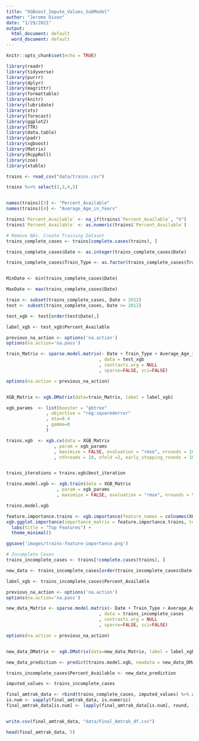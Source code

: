 ```yaml
---
title: "XGBoost_Impute_Values_SubModel"
author: "Jerome Dixon"
date: "1/29/2021"
output:
  html_document: default
  word_document: default
---
```


```r
knitr::opts_chunk$set(echo = TRUE)

library(readr)
library(tidyverse)
library(purrr)
library(dplyr)
library(magrittr)
library(formattable)
library(knitr)
library(lubridate)
library(xts) 
library(forecast) 
library(ggplot2) 
library(TTR)
library(data.table)
library(padr)
library(xgboost)
library(Matrix)
library(RcppRoll)
library(zoo)
library(xtable)


```

```r


trains <- read_csv("data/trains.csv")

trains %<>% select(2,3,4,5)


names(trains)[3] <- "Percent_Available"
names(trains)[4] <- "Average_Age_in_Years"

trains$`Percent_Available` <- na_if(trains$`Percent_Available`, "U")
trains$`Percent_Available` <- as.numeric(trains$`Percent_Available`)

# Remove NAs. Create Training Dataset
trains_complete_cases <- trains[complete.cases(trains), ]


```

```r


trains_complete_cases$Date <- as.integer(trains_complete_cases$Date)

trains_complete_cases$Train_Type <- as.factor(trains_complete_cases$Train_Type)



```


```r

MinDate <- min(trains_complete_cases$Date)

MaxDate <- max(trains_complete_cases$Date)

train <- subset(trains_complete_cases, Date < 2012)
test <- subset(trains_complete_cases, Date >= 2012)


```


```r


test_xgb <- test[order(test$Date),]

label_xgb <- test_xgb$Percent_Available

previous_na_action <- options('na.action')
options(na.action='na.pass')

train_Matrix <- sparse.model.matrix(~ Date + Train_Type + Average_Age_in_Years
                                   , data = test_xgb
                                   , contrasts.arg = NULL
                                   , sparse=FALSE, sci=FALSE)

options(na.action = previous_na_action)


XGB_Matrix <- xgb.DMatrix(data=train_Matrix, label = label_xgb)

```


```r

xgb_params  <- list(booster = "gbtree"
               , objective = "reg:squarederror"
               , eta=0.4
               , gamma=0
               )


```

```r

trains.xgb  <- xgb.cv(data = XGB_Matrix
                  , param = xgb_params
                  , maximize = FALSE, evaluation = "rmse", nrounds = 100
                  , nthreads = 10, nfold =2, early_stopping_rounds = 10)



```

```r

trains_iterations = trains.xgb$best_iteration

trains.model.xgb <- xgb.train(data = XGB_Matrix
                   , param = xgb_params
                   , maximize = FALSE, evaluation = "rmse", nrounds = trains_iterations)

trains.model.xgb


```


```r

feature.importance.trains <- xgb.importance(feature_names = colnames(XGB_Matrix), model = trains.model.xgb)
xgb.ggplot.importance(importance_matrix = feature.importance.trains, top_n = 5) +
  labs(title = "Top Features") +
  theme_minimal()

ggsave('images/trains-feature-importance.png')


```


```r

# Incomplete Cases
trains_incomplete_cases <- trains[!complete.cases(trains), ]

new_data <- trains_incomplete_cases[order(trains_incomplete_cases$Date),]

label_xgb <- trains_incomplete_cases$Percent_Available

previous_na_action <- options('na.action')
options(na.action='na.pass')

new_data_Matrix <- sparse.model.matrix(~ Date + Train_Type + Average_Age_in_Years
                                   , data = trains_incomplete_cases
                                   , contrasts.arg = NULL
                                   , sparse=FALSE, sci=FALSE)

options(na.action = previous_na_action)


new_data_DMatrix <- xgb.DMatrix(data=new_data_Matrix, label = label_xgb)

new_data_prediction <- predict(trains.model.xgb, newdata = new_data_DMatrix)


```


```r

trains_incomplete_cases$Percent_Available <- new_data_prediction

imputed_values <- trains_incomplete_cases

final_amtrak_data <- rbind(trains_complete_cases, imputed_values) %>% arrange(Date) 
is.num <- sapply(final_amtrak_data, is.numeric)
final_amtrak_data[is.num] <- lapply(final_amtrak_data[is.num], round, 1)


write.csv(final_amtrak_data, "data/Final_Amtrak_df.csv")

head(final_amtrak_data, 5)


```



